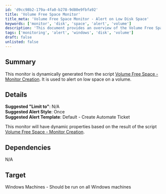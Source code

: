```yaml
---
id: 'd9cc98b2-179a-4fa0-b278-9d80e9fbfa92'
title: 'Volume Free Space Monitor'
title_meta: 'Volume Free Space Monitor - Alert on Low Disk Space'
keywords: ['monitor', 'disk', 'space', 'alert', 'volume']
description: 'This document provides an overview of the Volume Free Space Monitor, which is designed to alert users when low disk space is detected on Windows machines. The monitor is dynamically generated from the script Volume Free Space - Monitor Creation and includes suggested settings for alerting and ticket creation.'
tags: ['monitoring', 'alert', 'windows', 'disk', 'volume']
draft: false
unlisted: false
---
```

## Summary

This monitor is dynamically generated from the script [Volume Free Space - Monitor Creation](https://proval.itglue.com/DOC-5078775-9655085). It is used to alert on low space on a volume.

## Details

**Suggested "Limit to"**: N/A  
**Suggested Alert Style**: Once  
**Suggested Alert Template**: Default - Create Automate Ticket  

This monitor will have dynamic properties based on the result of the script [Volume Free Space - Monitor Creation](https://proval.itglue.com/DOC-5078775-9655085).

## Dependencies

N/A

## Target

Windows Machines - Should be run on all Windows machines











